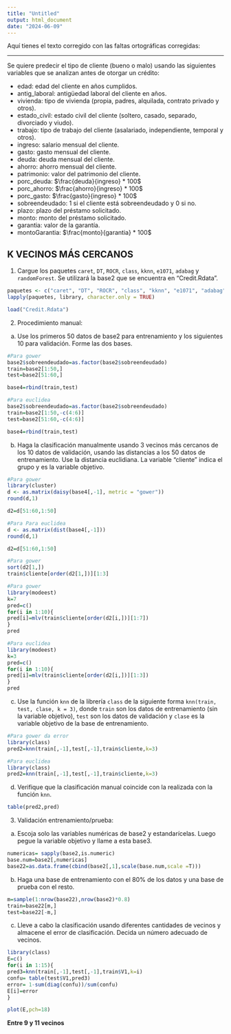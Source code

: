 ```yaml
---
title: "Untitled"
output: html_document
date: "2024-06-09"
---
```



Aquí tienes el texto corregido con las faltas ortográficas corregidas:

---

Se quiere predecir el tipo de cliente (bueno o malo) usando las siguientes variables que se analizan antes de otorgar un crédito:

* edad: edad del cliente en años cumplidos.
* antig_laboral: antigüedad laboral del cliente en años.
* vivienda: tipo de vivienda (propia, padres, alquilada, contrato privado y otros).
* estado_civil: estado civil del cliente (soltero, casado, separado, divorciado y viudo).
* trabajo: tipo de trabajo del cliente (asalariado, independiente, temporal y otros).
* ingreso: salario mensual del cliente.
* gasto: gasto mensual del cliente.
* deuda: deuda mensual del cliente.
* ahorro: ahorro mensual del cliente.
* patrimonio: valor del patrimonio del cliente.
* porc_deuda: $\frac{deuda}{ingreso} * 100$
* porc_ahorro: $\frac{ahorro}{ingreso} * 100$
* porc_gasto: $\frac{gasto}{ingreso} * 100$
* sobreendeudado: 1 si el cliente está sobreendeudado y 0 si no.
* plazo: plazo del préstamo solicitado.
* monto: monto del préstamo solicitado.
* garantia: valor de la garantía.
* montoGarantia: $\frac{monto}{garantia} * 100$

## K VECINOS MÁS CERCANOS

1. Cargue los paquetes `caret`, `DT`, `ROCR`, `class`, `kknn`, `e1071`, `adabag` y `randomForest`. Se utilizará la base2 que se encuentra en "Credit.Rdata".
```r
paquetes <- c("caret", "DT", "ROCR", "class", "kknn", "e1071", "adabag", "randomForest")
lapply(paquetes, library, character.only = TRUE)
```

```r
load("Credit.Rdata")
```

2. Procedimiento manual:

a) Use los primeros 50 datos de base2 para entrenamiento y los siguientes 10 para validación. Forme las dos bases.
```r
#Para gower
base2$sobreendeudado=as.factor(base2$sobreendeudado)
train=base2[1:50,]
test=base2[51:60,]

base4=rbind(train,test)
```

```r
#Para euclidea
base2$sobreendeudado=as.factor(base2$sobreendeudado)
train=base2[1:50,-c(4:6)]
test=base2[51:60,-c(4:6)]

base4=rbind(train,test)
```

b) Haga la clasificación manualmente usando 3 vecinos más cercanos de los 10 datos de validación, usando las distancias a los 50 datos de entrenamiento. Use la distancia euclidiana. La variable "cliente" indica el grupo y es la variable objetivo.
```r
#Para gower
library(cluster)
d <- as.matrix(daisy(base4[,-1], metric = "gower"))
round(d,1)

d2=d[51:60,1:50]
```

```r
#Para Para euclidea
d <- as.matrix(dist(base4[,-1]))
round(d,1)

d2=d[51:60,1:50]
```

```r
#Para gower
sort(d2[1,])
train$cliente[order(d2[1,])][1:3]
```

```r
#Para gower
library(modeest)
k=7
pred=c()
for(i in 1:10){
pred[i]=mlv(train$cliente[order(d2[i,])][1:7])
}
pred
```
```r
#Para euclidea
library(modeest)
k=3
pred=c()
for(i in 1:10){
pred[i]=mlv(train$cliente[order(d2[i,])][1:3])
}
pred
```
c) Use la función `knn` de la librería `class` de la siguiente forma `knn(train, test, clase, k = 3)`, donde `train` son los datos de entrenamiento (sin la variable objetivo), `test` son los datos de validación y `clase` es la variable objetivo de la base de entrenamiento.
```r
#Para gower da error
library(class)
pred2=knn(train[,-1],test[,-1],train$cliente,k=3)
```


```r
#Para euclidea 
library(class)
pred2=knn(train[,-1],test[,-1],train$cliente,k=3)
```

d) Verifique que la clasificación manual coincide con la realizada con la función `knn`.
```r
table(pred2,pred)
```

3. Validación entrenamiento/prueba:

a) Escoja solo las variables numéricas de base2 y estandarícelas. Luego pegue la variable objetivo y llame a esta base3.
```r
numericas= sapply(base2,is.numeric)
base.num=base2[,numericas]
base22=as.data.frame(cbind(base2[,1],scale(base.num,scale =T)))
```

b) Haga una base de entrenamiento con el 80% de los datos y una base de prueba con el resto.
```r
m=sample(1:nrow(base22),nrow(base2)*0.8)
train=base22[m,]
test=base22[-m,]
```

c) Lleve a cabo la clasificación usando diferentes cantidades de vecinos y almacene el error de clasificación. Decida un número adecuado de vecinos.
```r
library(class)
E=c()
for(i in 1:15){
pred3=knn(train[,-1],test[,-1],train$V1,k=i)
confu= table(test$V1,pred3)
error= 1-sum(diag(confu))/sum(confu)
E[i]=error
}

plot(E,pch=18)
```
**Entre 9 y 11 vecinos**